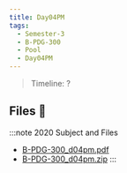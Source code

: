 ```yaml
---
title: Day04PM
tags:
  - Semester-3
  - B-PDG-300
  - Pool
  - Day04PM
---
```

> Timeline: ?


## Files 📂

:::note 2020 Subject and Files
- [B-PDG-300_d04pm.pdf](https://github.com/Studio-17/Epitech-Subjects/raw/main/Semester-3/B-PDG-300/Pool/Day04PM/B-PDG-300_d04pm.pdf)
- [B-PDG-300_d04pm.zip](https://github.com/Studio-17/Epitech-Subjects/raw/main/Semester-3/B-PDG-300/Pool/Day04PM/B-PDG-300_d04pm.zip)
:::

